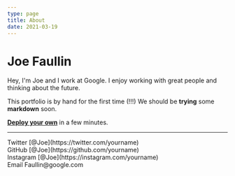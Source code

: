 ```yaml
---
type: page
title: About
date: 2021-03-19
---
```


# Joe Faullin

Hey, I'm Joe and I work at Google. I enjoy working with great people and thinking about the future.

This portfolio is by hand for the first time (!!!) We should be **trying** some __markdown__ soon.

[**Deploy your own**](https://vercel.com/new/git/external?repository-url=https://github.com/vercel-solutions/nextjs-portfolio-starter&project-name=portfolio&repository-name=portfolio) in a few minutes.

---

<div>
  Twitter [@Joe](https://twitter.com/yourname)
  <br />
  GitHub [@Joe](https://github.com/yourname)
  <br />
  Instagram [@Joe](https://instagram.com/yourname)
  <br />
  Email Faullin@google.com
</div>
